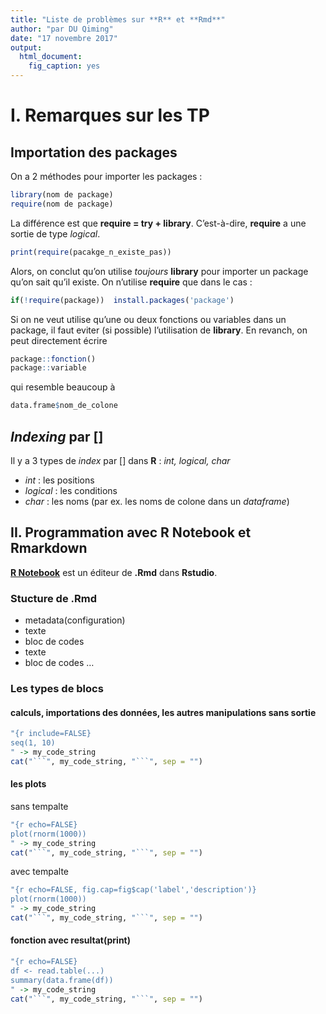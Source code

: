 ```yaml
---
title: "Liste de problèmes sur **R** et **Rmd**"
author: "par DU Qiming"
date: "17 novembre 2017"
output:
  html_document:
    fig_caption: yes
---
```



# I. Remarques sur les TP


## Importation des packages

On a 2 méthodes pour importer les packages :

```r
library(nom de package)
require(nom de package)
```

La différence est que **require = try + library**. C'est-à-dire, **require** a une sortie de type _logical_.  


```r
print(require(pacakge_n_existe_pas))
```

Alors, on conclut qu'on utilise _toujours_ **library** pour importer un package qu'on sait qu'il existe.
On n'utilise **require** que dans le cas :

```r
if(!require(package))  install.packages('package')
```


Si on ne veut utilise qu'une ou deux fonctions ou variables dans un package, 
il faut eviter (si possible) l'utilisation de **library**. En revanch, on peut directement 
écrire

```r
package::fonction()
package::variable
```

qui resemble beaucoup à 

```r
data.frame$nom_de_colone
```


## _Indexing_ par []

Il y a 3 types de _index_ par [] dans **R** : _int, logical, char_

* _int_ : les positions
* _logical_ : les conditions
* _char_ : les noms (par ex. les noms de colone dans un _dataframe_)

## II. Programmation avec **R Notebook** et **Rmarkdown**

[**R Notebook**](http://rmarkdown.rstudio.com/r_notebooks.html) est un éditeur de **.Rmd** dans **Rstudio**.

### Stucture de **.Rmd**

* metadata(configuration)
* texte
* bloc de codes
* texte
* bloc de codes
...

### Les types de blocs

#### calculs, importations des données, les autres manipulations sans sortie

```r
"{r include=FALSE}
seq(1, 10)
" -> my_code_string
cat("```", my_code_string, "```", sep = "")
```

#### les plots

sans tempalte
```r
"{r echo=FALSE}
plot(rnorm(1000))
" -> my_code_string
cat("```", my_code_string, "```", sep = "")
```

avec tempalte
```r
"{r echo=FALSE, fig.cap=fig$cap('label','description')}
plot(rnorm(1000))
" -> my_code_string
cat("```", my_code_string, "```", sep = "")
```

#### fonction avec **resultat(print)**
```r
"{r echo=FALSE}
df <- read.table(...)
summary(data.frame(df))
" -> my_code_string
cat("```", my_code_string, "```", sep = "")
```

